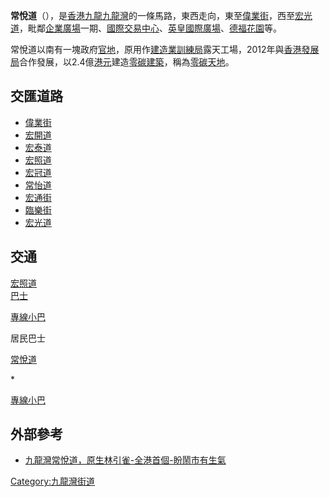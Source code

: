 {{Infobox Hong Kong Road
| 中文街道名稱 = 常悅道
| 英文街道名稱 = Sheung Yuet Road
| 圖片 = File:Sheung Yuet Road 2016.jpg
| 圖片說明 = 常悅道西段，盡頭處為[[億京中心|億京中心]]
| 路段總長度 = 0.5
| 車速限制 = 
| 行車線數量 = 4線雙程
| 所在地區 = [[九龍|九龍]][[九龍灣|九龍灣]]
| 起點 = [[宏光道|宏光道]]
| 終點 = [[偉業街|偉業街]]
| 通車日期 
}}
'''常悅道'''（{{lang-en|'''Sheung Yuet Road'''}}），是[[香港|香港]][[九龍|九龍]][[九龍灣|九龍灣]]的一條馬路，東西走向，東至[[偉業街|偉業街]]，西至[[宏光道|宏光道]]，毗鄰[[企業廣場|企業廣場]]一期、[[國際交易中心|國際交易中心]]、[[英皇國際廣場|英皇國際廣場]]、[[德福花園|德福花園]]等。

常悅道以南有一塊政府[[官地|官地]]，原用作[[建造業訓練局|建造業訓練局]]露天工場，2012年與[[香港發展局|香港發展局]]合作發展，以2.4億[[港元|港元]]建造[[零碳建築|零碳建築]]，稱為[[零碳天地|零碳天地]]。
==交匯道路==
*[[偉業街|偉業街]]
*[[宏開道|宏開道]]
*[[宏泰道|宏泰道]]
*[[宏照道|宏照道]]
*[[宏冠道|宏冠道]]
*[[常怡道|常怡道]]
*[[宏通街|宏通街]]
*[[臨樂街|臨樂街]]
*[[宏光道|宏光道]]
==交通==
;[[宏照道|宏照道]]
;[[香港巴士|巴士]]
{{九龍新界巴士簡單列表|15A|22|22M|28B|33|38P|234D|258X|259X|268P|269S|296P|297|796E|797|T74|T277|X6C|X89D}}
{{過海隧道巴士簡單列表|101X|606|606A|606X|608|608P|641}}
{{大嶼山巴士簡單列表|E22S}}
;[[香港小巴|專線小巴]]
{{九龍專線小巴簡單列表|87}}
{{新界專線小巴簡單列表|110|110A|111}}
;居民巴士
{{新界居民巴士簡單列表|NR505}}
;[[常悅道|常悅道]]
{{九龍新界巴士簡單列表|15A|28B|33|74A|78X|234D|292P|296P|297|796E|797|T277}}*{{HK Bus Route KLNT|797|special1}}
{{過海隧道巴士簡單列表|101X|606|606X}}
;[[香港小巴|專線小巴]]
{{九龍專線小巴簡單列表|15|48|87|89B}}

== 外部參考 ==
* [http://hk.news.yahoo.com/九龍灣植原生林引雀-全港首個-盼鬧市有生氣-211724645.html 九龍灣常悅道，原生林引雀-全港首個-盼鬧市有生氣] {{Wayback|url=http://hk.news.yahoo.com/%E4%B9%9D%E9%BE%8D%E7%81%A3%E6%A4%8D%E5%8E%9F%E7%94%9F%E6%9E%97%E5%BC%95%E9%9B%80-%E5%85%A8%E6%B8%AF%E9%A6%96%E5%80%8B-%E7%9B%BC%E9%AC%A7%E5%B8%82%E6%9C%89%E7%94%9F%E6%B0%A3-211724645.html |date=20120411114354 }}

{{HK-road-stub}}

[[Category:九龍灣街道|Category:九龍灣街道]]